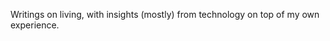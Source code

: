 ---
---
<!-- ### Hi! 
<div class="css-bb3ndu-BlogListItem">Writings on living, with insights (mostly) from technology on top of my own experience.</div> -->

Writings on living, with insights (mostly) from technology on top of my own experience.